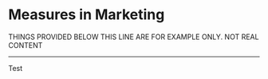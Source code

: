 # Measures in Marketing {#measures}


THINGS PROVIDED BELOW THIS LINE ARE FOR EXAMPLE ONLY. NOT REAL CONTENT

***

Test
